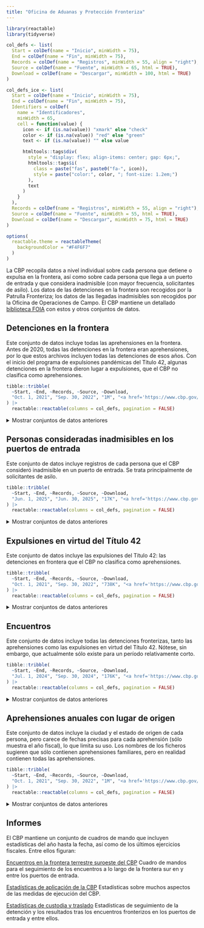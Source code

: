 ```yaml
---
title: "Oficina de Aduanas y Protección Fronteriza"
---
```


```r
library(reactable)
library(tidyverse)

col_defs <- list(
  Start = colDef(name = "Inicio", minWidth = 75),
  End = colDef(name = "Fin", minWidth = 75),
  Records = colDef(name = "Registros", minWidth = 55, align = "right"),
  Source = colDef(name = "Fuente", minWidth = 65, html = TRUE),
  Download = colDef(name = "Descargar", minWidth = 100, html = TRUE)
)

col_defs_ice <- list(
  Start = colDef(name = "Inicio", minWidth = 75),
  End = colDef(name = "Fin", minWidth = 75),
  Identifiers = colDef(
    name = "Identificadores",
    minWidth = 65,
    cell = function(value) {
      icon <- if (is.na(value)) "xmark" else "check"
      color <- if (is.na(value)) "red" else "green"
      text <- if (is.na(value)) "" else value

      htmltools::tags$div(
        style = "display: flex; align-items: center; gap: 6px;",
        htmltools::tags$i(
          class = paste("fas", paste0("fa-", icon)),
          style = paste("color:", color, "; font-size: 1.2em;")
        ),
        text
      )
    }
  ),
  Records = colDef(name = "Registros", minWidth = 55, align = "right"),
  Source = colDef(name = "Fuente", minWidth = 55, html = TRUE),
  Download = colDef(name = "Descargar", minWidth = 75, html = TRUE)
)

options(
  reactable.theme = reactableTheme(
    backgroundColor = "#F4F6F7"
  )
)
```

La CBP recopila datos a nivel individual sobre cada persona que detiene o expulsa en la frontera, así como sobre cada persona que llega a un puerto de entrada y que considera inadmisible (con mayor frecuencia, solicitantes de asilo). Los datos de las detenciones en la frontera son recogidos por la Patrulla Fronteriza; los datos de las llegadas inadmisibles son recogidos por la Oficina de Operaciones de Campo. El CBP mantiene un detallado [biblioteca FOIA](https://www.cbp.gov/newsroom/accountability-and-transparency/foia-reading-room) con estos y otros conjuntos de datos.

## Detenciones en la frontera

Este conjunto de datos incluye todas las aprehensiones en la frontera. Antes de 2020, todas las detenciones en la frontera eran aprehensiones, por lo que estos archivos incluyen todas las detenciones de esos años. Con el inicio del programa de expulsiones pandémicas del Título 42, algunas detenciones en la frontera dieron lugar a expulsiones, que el CBP no clasifica como aprehensiones.

```r
tibble::tribble(
  ~Start, ~End, ~Records, ~Source, ~Download,
  "Oct. 1, 2021", "Sep. 30, 2022", "1M", "<a href='https://www.cbp.gov/newsroom/accountability-and-transparency/foia-reading-room'>CBP</a>", "<a href='https://ucla.app.box.com/index.php?rm=box_download_shared_file&shared_name=9d8qnnduhus4bd5mwqt7l95kz34fic2v&file_id=f_1836527984953'>xlsx</a> (110 MB)"
) |>
  reactable::reactable(columns = col_defs, pagination = FALSE)
```

<div style="margin-top: 0.5em;"></div>

<details>
<summary>Mostrar conjuntos de datos anteriores</summary>

```r
tibble::tribble(
  ~Start, ~End, ~Records, ~Source, ~Download,
  "Oct. 1, 2007", "Sep. 30, 2008", "724K", "<a href='https://www.cbp.gov/newsroom/accountability-and-transparency/foia-reading-room'>CBP</a>", "<a href='https://ucla.app.box.com/index.php?rm=box_download_shared_file&shared_name=9d8qnnduhus4bd5mwqt7l95kz34fic2v&file_id=f_1836529466108'>xlsx</a> (45 MB)",
  "Oct. 1, 2008", "Sep. 30, 2009", "556K", "<a href='https://www.cbp.gov/newsroom/accountability-and-transparency/foia-reading-room'>CBP</a>", "<a href='https://ucla.app.box.com/index.php?rm=box_download_shared_file&shared_name=9d8qnnduhus4bd5mwqt7l95kz34fic2v&file_id=f_1836524552711'>xlsx</a> (35 MB)",
  "Oct. 1, 2009", "Sep. 30, 2010", "463K", "<a href='https://www.cbp.gov/newsroom/accountability-and-transparency/foia-reading-room'>CBP</a>", "<a href='https://ucla.app.box.com/index.php?rm=box_download_shared_file&shared_name=9d8qnnduhus4bd5mwqt7l95kz34fic2v&file_id=f_1836524452168'>xlsx</a> (35 MB)",
  "Oct. 1, 2010", "Sep. 30, 2011", "340K", "<a href='https://www.cbp.gov/newsroom/accountability-and-transparency/foia-reading-room'>CBP</a>", "<a href='https://ucla.app.box.com/index.php?rm=box_download_shared_file&shared_name=9d8qnnduhus4bd5mwqt7l95kz34fic2v&file_id=f_1836537472516'>xlsx</a> (26 MB)",
  "Oct. 1, 2011", "Sep. 30, 2012", "365K", "<a href='https://www.cbp.gov/newsroom/accountability-and-transparency/foia-reading-room'>CBP</a>", "<a href='https://ucla.app.box.com/index.php?rm=box_download_shared_file&shared_name=9d8qnnduhus4bd5mwqt7l95kz34fic2v&file_id=f_1836522219652'>xlsx</a> (31 MB)",
  "Oct. 1, 2012", "Sep. 30, 2013", "421K", "<a href='https://www.cbp.gov/newsroom/accountability-and-transparency/foia-reading-room'>CBP</a>", "<a href='https://ucla.app.box.com/index.php?rm=box_download_shared_file&shared_name=9d8qnnduhus4bd5mwqt7l95kz34fic2v&file_id=f_1836522010833'>xlsx</a> (40 MB)",
  "Oct. 1, 2013", "Mar. 31, 2014", "215K", "<a href='https://www.cbp.gov/newsroom/accountability-and-transparency/foia-reading-room'>CBP</a>", "<a href='https://ucla.app.box.com/index.php?rm=box_download_shared_file&shared_name=9d8qnnduhus4bd5mwqt7l95kz34fic2v&file_id=f_1836536497781'>xlsx</a> (24 MB)",
  "Oct. 1, 2014", "Sep. 30, 2015", "337K", "<a href='https://www.cbp.gov/newsroom/accountability-and-transparency/foia-reading-room'>CBP</a>", "<a href='https://ucla.app.box.com/index.php?rm=box_download_shared_file&shared_name=9d8qnnduhus4bd5mwqt7l95kz34fic2v&file_id=f_1836523485219'>xlsx</a> (34 MB)",
  "Oct. 1, 2015", "Mar. 31, 2016", "189K", "<a href='https://www.cbp.gov/newsroom/accountability-and-transparency/foia-reading-room'>CBP</a>", "<a href='https://ucla.app.box.com/index.php?rm=box_download_shared_file&shared_name=9d8qnnduhus4bd5mwqt7l95kz34fic2v&file_id=f_1836527949432'>xlsx</a> (20 MB)",
  "Apr. 1, 2016", "Sep. 30, 2016", "227K", "<a href='https://www.cbp.gov/newsroom/accountability-and-transparency/foia-reading-room'>CBP</a>", "<a href='https://ucla.app.box.com/index.php?rm=box_download_shared_file&shared_name=9d8qnnduhus4bd5mwqt7l95kz34fic2v&file_id=f_1836536771304'>xlsx</a> (30 MB)",
  "Oct. 1, 2016", "Sep. 30, 2017", "311K", "<a href='https://www.cbp.gov/newsroom/accountability-and-transparency/foia-reading-room'>CBP</a>", "<a href='https://ucla.app.box.com/index.php?rm=box_download_shared_file&shared_name=9d8qnnduhus4bd5mwqt7l95kz34fic2v&file_id=f_1836522642202'>xlsx</a> (34 MB)",
  "Oct. 1, 2017", "Sep. 30, 2018", "404K", "<a href='https://www.cbp.gov/newsroom/accountability-and-transparency/foia-reading-room'>CBP</a>", "<a href='https://ucla.app.box.com/index.php?rm=box_download_shared_file&shared_name=9d8qnnduhus4bd5mwqt7l95kz34fic2v&file_id=f_1836536816904'>xlsx</a> (42 MB)",
  "Oct. 1, 2018", "Mar. 31, 2019", "365K", "<a href='https://www.cbp.gov/newsroom/accountability-and-transparency/foia-reading-room'>CBP</a>", "<a href='https://ucla.app.box.com/index.php?rm=box_download_shared_file&shared_name=9d8qnnduhus4bd5mwqt7l95kz34fic2v&file_id=f_1836534563529'>xlsx</a> (38 MB)",
  "Apr. 1, 2019", "Jun. 30, 2019", "329K", "<a href='https://www.cbp.gov/newsroom/accountability-and-transparency/foia-reading-room'>CBP</a>", "<a href='https://ucla.app.box.com/index.php?rm=box_download_shared_file&shared_name=9d8qnnduhus4bd5mwqt7l95kz34fic2v&file_id=f_1836539665388'>xlsx</a> (34 MB)",
  "Jul. 1, 2019", "Sep. 30, 2019", "165K", "<a href='https://www.cbp.gov/newsroom/accountability-and-transparency/foia-reading-room'>CBP</a>", "<a href='https://ucla.app.box.com/index.php?rm=box_download_shared_file&shared_name=9d8qnnduhus4bd5mwqt7l95kz34fic2v&file_id=f_1836538377500'>xlsx</a> (17 MB)",
  "Oct. 1, 2019", "Sep. 30, 2020", "208K", "<a href='https://www.cbp.gov/newsroom/accountability-and-transparency/foia-reading-room'>CBP</a>", "<a href='https://ucla.app.box.com/index.php?rm=box_download_shared_file&shared_name=9d8qnnduhus4bd5mwqt7l95kz34fic2v&file_id=f_1836518613189'>xlsx</a> (23 MB)",
  "Oct. 1, 2020", "Mar. 31, 2021", "126K", "<a href='https://www.cbp.gov/newsroom/accountability-and-transparency/foia-reading-room'>CBP</a>", "<a href='https://ucla.app.box.com/index.php?rm=box_download_shared_file&shared_name=9d8qnnduhus4bd5mwqt7l95kz34fic2v&file_id=f_1836532799369'>xlsx</a> (14 MB)",
  "Apr. 1, 2021", "Jun. 30, 2021", "200K", "<a href='https://www.cbp.gov/newsroom/accountability-and-transparency/foia-reading-room'>CBP</a>", "<a href='https://ucla.app.box.com/index.php?rm=box_download_shared_file&shared_name=9d8qnnduhus4bd5mwqt7l95kz34fic2v&file_id=f_1836531099951'>xlsx</a> (21 MB)",
  "Jul. 1, 2021", "Sep. 30, 2021", "296K", "<a href='https://www.cbp.gov/newsroom/accountability-and-transparency/foia-reading-room'>CBP</a>", "<a href='https://ucla.app.box.com/index.php?rm=box_download_shared_file&shared_name=9d8qnnduhus4bd5mwqt7l95kz34fic2v&file_id=f_1836535939039'>xlsx</a> (30 MB)"
  ) |>
  reactable::reactable(columns = col_defs, pagination = FALSE)
```

</details>

## Personas consideradas inadmisibles en los puertos de entrada

Este conjunto de datos incluye registros de cada persona que el CBP consideró inadmisible en un puerto de entrada. Se trata principalmente de solicitantes de asilo.

```r
tibble::tribble(
  ~Start, ~End, ~Records, ~Source, ~Download,
  "Jun. 1, 2025", "Jun. 30, 2025", "17K", "<a href='https://www.cbp.gov/newsroom/accountability-and-transparency/foia-reading-room'>CBP</a>", "<a href='https://ucla.app.box.com/index.php?rm=box_download_shared_file&shared_name=9d8qnnduhus4bd5mwqt7l95kz34fic2v&file_id=f_1919506153967'>xlsx</a> (1 MB)"
) |>
  reactable::reactable(columns = col_defs, pagination = FALSE)
```

<div style="margin-top: 0.5em;"></div>

<details>
<summary>Mostrar conjuntos de datos anteriores</summary>

```r
tibble::tribble(
  ~Start, ~End, ~Records, ~Source, ~Download,
    "Jan. 1, 2014", "Dec. 31, 2014", "557K", "<a href='https://www.cbp.gov/newsroom/accountability-and-transparency/foia-reading-room'>CBP</a>", "<a href='https://ucla.app.box.com/index.php?rm=box_download_shared_file&shared_name=9d8qnnduhus4bd5mwqt7l95kz34fic2v&file_id=f_1836536350802'>xlsx</a> (61 MB)",
  "Jan. 1, 2015", "Dec. 31, 2015", "671K", "<a href='https://www.cbp.gov/newsroom/accountability-and-transparency/foia-reading-room'>CBP</a>", "<a href='https://ucla.app.box.com/index.php?rm=box_download_shared_file&shared_name=9d8qnnduhus4bd5mwqt7l95kz34fic2v&file_id=f_1836517811895'>xlsx</a> (74 MB)",
  "Jan. 1, 2016", "Dec. 31, 2016", "829K", "<a href='https://www.cbp.gov/newsroom/accountability-and-transparency/foia-reading-room'>CBP</a>", "<a href='https://ucla.app.box.com/index.php?rm=box_download_shared_file&shared_name=9d8qnnduhus4bd5mwqt7l95kz34fic2v&file_id=f_1836530605254'>xlsx</a> (91 MB)",
  "Jan. 1, 2017", "Dec. 31, 2017", "546K", "<a href='https://www.cbp.gov/newsroom/accountability-and-transparency/foia-reading-room'>CBP</a>", "<a href='https://ucla.app.box.com/index.php?rm=box_download_shared_file&shared_name=9d8qnnduhus4bd5mwqt7l95kz34fic2v&file_id=f_1836529580929'>xlsx</a> (64 MB)",
  "Jan. 1, 2018", "Dec. 31, 2018", "673K", "<a href='https://www.cbp.gov/newsroom/accountability-and-transparency/foia-reading-room'>CBP</a>", "<a href='https://ucla.app.box.com/index.php?rm=box_download_shared_file&shared_name=9d8qnnduhus4bd5mwqt7l95kz34fic2v&file_id=f_1836538742245'>xlsx</a> (77 MB)",
  "Jan. 1, 2019", "Dec. 31, 2019", "49K", "<a href='https://www.cbp.gov/newsroom/accountability-and-transparency/foia-reading-room'>CBP</a>", "<a href='https://ucla.app.box.com/index.php?rm=box_download_shared_file&shared_name=9d8qnnduhus4bd5mwqt7l95kz34fic2v&file_id=f_1836519445234'>xlsx</a> (26 MB)",
  "Jan. 1, 2020", "Dec. 31, 2020", "391K", "<a href='https://www.cbp.gov/newsroom/accountability-and-transparency/foia-reading-room'>CBP</a>", "<a href='https://ucla.app.box.com/index.php?rm=box_download_shared_file&shared_name=9d8qnnduhus4bd5mwqt7l95kz34fic2v&file_id=f_1836519054034'>xlsx</a> (44 MB)",
  "Apr. 2020", "Mar. 2022", "503K", "<a href='https://www.cbp.gov/newsroom/accountability-and-transparency/foia-reading-room'>CBP</a>", "<a href='https://ucla.app.box.com/index.php?rm=box_download_shared_file&shared_name=9d8qnnduhus4bd5mwqt7l95kz34fic2v&file_id=f_1836517807065'>xlsx</a> (38 MB)",
  "Jan. 1, 2021", "Dec. 31, 2021", "602K", "<a href='https://www.cbp.gov/newsroom/accountability-and-transparency/foia-reading-room'>CBP</a>", "<a href='https://ucla.app.box.com/index.php?rm=box_download_shared_file&shared_name=9d8qnnduhus4bd5mwqt7l95kz34fic2v&file_id=f_1836537280774'>xlsx</a> (68 MB)",
  "Jan. 1, 2022", "Dec. 31, 2022", "1M", "<a href='https://www.cbp.gov/newsroom/accountability-and-transparency/foia-reading-room'>CBP</a>", "<a href='https://ucla.app.box.com/index.php?rm=box_download_shared_file&shared_name=9d8qnnduhus4bd5mwqt7l95kz34fic2v&file_id=f_1836527086921'>xlsx</a> (119 MB)",
  "Jan. 1, 2022", "Dec. 31, 2022", "281K", "<a href='https://www.cbp.gov/newsroom/accountability-and-transparency/foia-reading-room'>CBP</a>", "<a href='https://ucla.app.box.com/index.php?rm=box_download_shared_file&shared_name=9d8qnnduhus4bd5mwqt7l95kz34fic2v&file_id=f_1836534928426'>xlsx</a> (31 MB)",
  "Apr. 2022", "Apr. 2022", "53K", "<a href='https://www.cbp.gov/newsroom/accountability-and-transparency/foia-reading-room'>CBP</a>", "<a href='https://ucla.app.box.com/index.php?rm=box_download_shared_file&shared_name=9d8qnnduhus4bd5mwqt7l95kz34fic2v&file_id=f_1836522332574'>xlsx</a> (4 MB)",
  "Jul. 2022", "Feb. 2023", "525K", "<a href='https://www.cbp.gov/newsroom/accountability-and-transparency/foia-reading-room'>CBP</a>", "<a href='https://ucla.app.box.com/index.php?rm=box_download_shared_file&shared_name=9d8qnnduhus4bd5mwqt7l95kz34fic2v&file_id=f_1836525107263'>xlsx</a> (38 MB)",
  "Jul. 2022", "Feb. 2023", "525K", "<a href='https://www.cbp.gov/newsroom/accountability-and-transparency/foia-reading-room'>CBP</a>", "<a href='https://ucla.app.box.com/index.php?rm=box_download_shared_file&shared_name=9d8qnnduhus4bd5mwqt7l95kz34fic2v&file_id=f_1836529242001'>xlsx</a> (38 MB)",
  "Jan. 1, 2023", "Dec. 31, 2023", "1M", "<a href='https://www.cbp.gov/newsroom/accountability-and-transparency/foia-reading-room'>CBP</a>", "<a href='https://ucla.app.box.com/index.php?rm=box_download_shared_file&shared_name=9d8qnnduhus4bd5mwqt7l95kz34fic2v&file_id=f_1836524171859'>xlsx</a> (119 MB)",
  "Jan. 1, 2023", "Dec. 31, 2023", "1M", "<a href='https://www.cbp.gov/newsroom/accountability-and-transparency/foia-reading-room'>CBP</a>", "<a href='https://ucla.app.box.com/index.php?rm=box_download_shared_file&shared_name=9d8qnnduhus4bd5mwqt7l95kz34fic2v&file_id=f_1836526905068'>xlsx</a> (115 MB)",
  "Jan. 1, 2023", "Dec. 31, 2023", "775K", "<a href='https://www.cbp.gov/newsroom/accountability-and-transparency/foia-reading-room'>CBP</a>", "<a href='https://ucla.app.box.com/index.php?rm=box_download_shared_file&shared_name=9d8qnnduhus4bd5mwqt7l95kz34fic2v&file_id=f_1836522164658'>xlsx</a> (85 MB)",
  "May. 2023", "Jul. 2023", "175K", "<a href='https://www.cbp.gov/newsroom/accountability-and-transparency/foia-reading-room'>CBP</a>", "<a href='https://ucla.app.box.com/index.php?rm=box_download_shared_file&shared_name=9d8qnnduhus4bd5mwqt7l95kz34fic2v&file_id=f_1836524781374'>xlsx</a> (12 MB)",
  "Jul. 2023", "Jul. 2023", "110K", "<a href='https://www.cbp.gov/newsroom/accountability-and-transparency/foia-reading-room'>CBP</a>", "<a href='https://ucla.app.box.com/index.php?rm=box_download_shared_file&shared_name=9d8qnnduhus4bd5mwqt7l95kz34fic2v&file_id=f_1836521186280'>xlsx</a> (8 MB)",
  "Jul. 1, 2023", "Dec. 31, 2023", "708K", "<a href='https://www.cbp.gov/newsroom/accountability-and-transparency/foia-reading-room'>CBP</a>", "<a href='https://ucla.app.box.com/index.php?rm=box_download_shared_file&shared_name=9d8qnnduhus4bd5mwqt7l95kz34fic2v&file_id=f_1836525779953'>xlsx</a> (52 MB)",
  "Nov. 1, 2023", "Aug. 1, 2024", "1M", "<a href='https://www.cbp.gov/newsroom/accountability-and-transparency/foia-reading-room'>CBP</a>", "<a href='https://ucla.app.box.com/index.php?rm=box_download_shared_file&shared_name=9d8qnnduhus4bd5mwqt7l95kz34fic2v&file_id=f_1836533367753'>xlsx</a> (76 MB)",
  "Jan. 1, 2024", "Dec. 31, 2024", "1M", "<a href='https://www.cbp.gov/newsroom/accountability-and-transparency/foia-reading-room'>CBP</a>", "<a href='https://ucla.app.box.com/index.php?rm=box_download_shared_file&shared_name=9d8qnnduhus4bd5mwqt7l95kz34fic2v&file_id=f_1836530361246'>xlsx</a> (118 MB)",
  "Jan. 1, 2024", "Dec. 31, 2024", "1M", "<a href='https://www.cbp.gov/newsroom/accountability-and-transparency/foia-reading-room'>CBP</a>", "<a href='https://ucla.app.box.com/index.php?rm=box_download_shared_file&shared_name=9d8qnnduhus4bd5mwqt7l95kz34fic2v&file_id=f_1836519236948'>xlsx</a> (115 MB)",
  "Jan. 1, 2024", "Dec. 31, 2024", "477K", "<a href='https://www.cbp.gov/newsroom/accountability-and-transparency/foia-reading-room'>CBP</a>", "<a href='https://ucla.app.box.com/index.php?rm=box_download_shared_file&shared_name=9d8qnnduhus4bd5mwqt7l95kz34fic2v&file_id=f_1836536102266'>xlsx</a> (52 MB)",
  "Jan. 1, 2024", "Jun. 30, 2024", "692K", "<a href='https://www.cbp.gov/newsroom/accountability-and-transparency/foia-reading-room'>CBP</a>", "<a href='https://ucla.app.box.com/index.php?rm=box_download_shared_file&shared_name=9d8qnnduhus4bd5mwqt7l95kz34fic2v&file_id=f_1836522055139'>xlsx</a> (51 MB)",
  "Oct. 1, 2024", "Nov. 30, 2024", "163K", "<a href='https://www.cbp.gov/newsroom/accountability-and-transparency/foia-reading-room'>CBP</a>", "<a href='https://ucla.app.box.com/index.php?rm=box_download_shared_file&shared_name=9d8qnnduhus4bd5mwqt7l95kz34fic2v&file_id=f_1836533627763'>xlsx</a> (12 MB)",
  "Oct. 1, 2024", "Mar. 19, 2025", "478K", "<a href='https://www.cbp.gov/newsroom/accountability-and-transparency/foia-reading-room'>CBP</a>", "<a href='https://ucla.app.box.com/index.php?rm=box_download_shared_file&shared_name=9d8qnnduhus4bd5mwqt7l95kz34fic2v&file_id=f_1842173428525'>xlsx</a>, part 1 (52 MB)",
  "Oct. 1, 2024", "Mar. 19, 2025", "430K", "<a href='https://www.cbp.gov/newsroom/accountability-and-transparency/foia-reading-room'>CBP</a>", "<a href='https://ucla.app.box.com/index.php?rm=box_download_shared_file&shared_name=9d8qnnduhus4bd5mwqt7l95kz34fic2v&file_id=f_1842164368478'>xlsx</a>, part 2 (46 MB)",
  "Mar. 1, 2025", "Mar. 31, 2025", "20K", "<a href='https://www.cbp.gov/newsroom/accountability-and-transparency/foia-reading-room'>CBP</a>", "<a href='https://ucla.app.box.com/index.php?rm=box_download_shared_file&shared_name=9d8qnnduhus4bd5mwqt7l95kz34fic2v&file_id=f_1905033897281'>xlsx</a> (2 MB)",
  "Apr. 1, 2025", "Apr. 30, 2025", "18K", "<a href='https://www.cbp.gov/newsroom/accountability-and-transparency/foia-reading-room'>CBP</a>", "<a href='https://ucla.app.box.com/index.php?rm=box_download_shared_file&shared_name=9d8qnnduhus4bd5mwqt7l95kz34fic2v&file_id=f_1904995214241'>xlsx</a> (1 MB)",
  "May 1, 2025", "May 31, 2025", "18K", "<a href='https://www.cbp.gov/newsroom/accountability-and-transparency/foia-reading-room'>CBP</a>", "<a href='https://ucla.app.box.com/index.php?rm=box_download_shared_file&shared_name=9d8qnnduhus4bd5mwqt7l95kz34fic2v&file_id=f_1905002524123'>xlsx</a> (2 MB)"
) |>
  reactable::reactable(columns = col_defs, pagination = FALSE)
```

</details>


## Expulsiones en virtud del Título 42

Este conjunto de datos incluye las expulsiones del Título 42: las detenciones en frontera que el CBP no clasifica como aprehensiones.

```r
tibble::tribble(
  ~Start, ~End, ~Records, ~Source, ~Download,
  "Oct. 1, 2021", "Sep. 30, 2022", "738K", "<a href='https://www.cbp.gov/newsroom/accountability-and-transparency/foia-reading-room'>CBP</a>", "<a href='https://ucla.app.box.com/index.php?rm=box_download_shared_file&shared_name=9d8qnnduhus4bd5mwqt7l95kz34fic2v&file_id=f_1836530089384'>xlsx</a> (74 MB)"
) |>
  reactable::reactable(columns = col_defs, pagination = FALSE)
```

<div style="margin-top: 0.5em;"></div>


<details>
<summary>Mostrar conjuntos de datos anteriores</summary>

```r
tibble::tribble(
  ~Start, ~End, ~Records, ~Source, ~Download,
  "Oct. 1, 2019", "Sep. 30, 2020", "197K", "<a href='https://www.cbp.gov/newsroom/accountability-and-transparency/foia-reading-room'>CBP</a>", "<a href='https://ucla.app.box.com/index.php?rm=box_download_shared_file&shared_name=9d8qnnduhus4bd5mwqt7l95kz34fic2v&file_id=f_1836519515324'>xlsx</a> (18 MB)",
  "Oct. 1, 2020", "Sep. 30, 2021", "1M", "<a href='https://www.cbp.gov/newsroom/accountability-and-transparency/foia-reading-room'>CBP</a>", "<a href='https://ucla.app.box.com/index.php?rm=box_download_shared_file&shared_name=9d8qnnduhus4bd5mwqt7l95kz34fic2v&file_id=f_1836538878230'>xlsx</a> (98 MB)"
) |>
  reactable::reactable(columns = col_defs, pagination = FALSE)
```

</details>

## Encuentros

Este conjunto de datos incluye todas las detenciones fronterizas, tanto las aprehensiones como las expulsiones en virtud del Título 42. Nótese, sin embargo, que actualmente sólo existe para un período relativamente corto.

```r
tibble::tribble(
  ~Start, ~End, ~Records, ~Source, ~Download,
  "Jul. 1, 2024", "Sep. 30, 2024", "176K", "<a href='https://www.cbp.gov/newsroom/accountability-and-transparency/foia-reading-room'>CBP</a>", "<a href='https://ucla.app.box.com/index.php?rm=box_download_shared_file&shared_name=9d8qnnduhus4bd5mwqt7l95kz34fic2v&file_id=f_1836522527618'>xlsx</a> (27 MB)"
) |>
  reactable::reactable(columns = col_defs, pagination = FALSE)
```

<div style="margin-top: 0.5em;"></div>

<details>
<summary>Mostrar conjuntos de datos anteriores</summary>

```r
tibble::tribble(
  ~Start, ~End, ~Records, ~Source, ~Download,
  "Oct. 1, 2022", "Dec. 31, 2022", "640K", "<a href='https://www.cbp.gov/newsroom/accountability-and-transparency/foia-reading-room'>CBP</a>", "<a href='https://ucla.app.box.com/index.php?rm=box_download_shared_file&shared_name=9d8qnnduhus4bd5mwqt7l95kz34fic2v&file_id=f_1836519013469'>xlsx</a> (95 MB)",
  "Jan. 1, 2023", "Mar. 31, 2023", "428K", "<a href='https://www.cbp.gov/newsroom/accountability-and-transparency/foia-reading-room'>CBP</a>", "<a href='https://ucla.app.box.com/index.php?rm=box_download_shared_file&shared_name=9d8qnnduhus4bd5mwqt7l95kz34fic2v&file_id=f_1836523031829'>xlsx</a> (64 MB)",
  "Apr. 1, 2023", "Jun. 30, 2023", "458K", "<a href='https://www.cbp.gov/newsroom/accountability-and-transparency/foia-reading-room'>CBP</a>", "<a href='https://ucla.app.box.com/index.php?rm=box_download_shared_file&shared_name=9d8qnnduhus4bd5mwqt7l95kz34fic2v&file_id=f_1836539840495'>xlsx</a> (68 MB)",
  "Jul. 1, 2023", "Sep. 30, 2023", "537K", "<a href='https://www.cbp.gov/newsroom/accountability-and-transparency/foia-reading-room'>CBP</a>", "<a href='https://ucla.app.box.com/index.php?rm=box_download_shared_file&shared_name=9d8qnnduhus4bd5mwqt7l95kz34fic2v&file_id=f_1836528623980'>xlsx</a> (80 MB)",
  "Oct. 1, 2023", "Dec. 31, 2023", "634K", "<a href='https://www.cbp.gov/newsroom/accountability-and-transparency/foia-reading-room'>CBP</a>", "<a href='https://ucla.app.box.com/index.php?rm=box_download_shared_file&shared_name=9d8qnnduhus4bd5mwqt7l95kz34fic2v&file_id=f_1836529574328'>xlsx</a> (95 MB)",
  "Jan. 1, 2024", "Mar. 31, 2024", "407K", "<a href='https://www.cbp.gov/newsroom/accountability-and-transparency/foia-reading-room'>CBP</a>", "<a href='https://ucla.app.box.com/index.php?rm=box_download_shared_file&shared_name=9d8qnnduhus4bd5mwqt7l95kz34fic2v&file_id=f_1836538501297'>xlsx</a> (61 MB)",
  "Apr. 1, 2024", "Jun. 30, 2024", "340K", "<a href='https://www.cbp.gov/newsroom/accountability-and-transparency/foia-reading-room'>CBP</a>", "<a href='https://ucla.app.box.com/index.php?rm=box_download_shared_file&shared_name=9d8qnnduhus4bd5mwqt7l95kz34fic2v&file_id=f_1836524426045'>xlsx</a> (51 MB)"
) |>
  reactable::reactable(columns = col_defs, pagination = FALSE)
```

</details>

## Aprehensiones anuales con lugar de origen

Este conjunto de datos incluye la ciudad y el estado de origen de cada persona, pero carece de fechas precisas para cada aprehensión (sólo muestra el año fiscal), lo que limita su uso. Los nombres de los ficheros sugieren que sólo contienen aprehensiones familiares, pero en realidad contienen todas las aprehensiones.

```r
tibble::tribble(
  ~Start, ~End, ~Records, ~Source, ~Download,
  "Oct. 1, 2021", "Sep. 30, 2022", "1M", "<a href='https://www.cbp.gov/newsroom/accountability-and-transparency/foia-reading-room'>CBP</a>", "<a href='https://ucla.app.box.com/index.php?rm=box_download_shared_file&shared_name=9d8qnnduhus4bd5mwqt7l95kz34fic2v&file_id=f_1836529123179'>xlsx</a> (54 MB)"
) |>
  reactable::reactable(columns = col_defs, pagination = FALSE)
```

<div style="margin-top: 0.5em;"></div>

<details>
<summary>Mostrar conjuntos de datos anteriores</summary>

```r
tibble::tribble(
  ~Start, ~End, ~Records, ~Source, ~Download,
  "Oct. 1, 1999", "Sep. 30, 2000", "2M", "<a href='https://www.cbp.gov/newsroom/accountability-and-transparency/foia-reading-room'>CBP</a>", "<a href='https://ucla.app.box.com/index.php?rm=box_download_shared_file&shared_name=9d8qnnduhus4bd5mwqt7l95kz34fic2v&file_id=f_1836526779834'>xlsx</a> (56 MB)",
  "Oct. 1, 2000", "Sep. 30, 2001", "1M", "<a href='https://www.cbp.gov/newsroom/accountability-and-transparency/foia-reading-room'>CBP</a>", "<a href='https://ucla.app.box.com/index.php?rm=box_download_shared_file&shared_name=9d8qnnduhus4bd5mwqt7l95kz34fic2v&file_id=f_1836521865479'>xlsx</a> (44 MB)",
  "Oct. 1, 2001", "Sep. 30, 2002", "954K", "<a href='https://www.cbp.gov/newsroom/accountability-and-transparency/foia-reading-room'>CBP</a>", "<a href='https://ucla.app.box.com/index.php?rm=box_download_shared_file&shared_name=9d8qnnduhus4bd5mwqt7l95kz34fic2v&file_id=f_1836536752416'>xlsx</a> (34 MB)",
  "Oct. 1, 2002", "Sep. 30, 2003", "932K", "<a href='https://www.cbp.gov/newsroom/accountability-and-transparency/foia-reading-room'>CBP</a>", "<a href='https://ucla.app.box.com/index.php?rm=box_download_shared_file&shared_name=9d8qnnduhus4bd5mwqt7l95kz34fic2v&file_id=f_1836535002120'>xlsx</a> (34 MB)",
  "Oct. 1, 2003", "Sep. 30, 2004", "1M", "<a href='https://www.cbp.gov/newsroom/accountability-and-transparency/foia-reading-room'>CBP</a>", "<a href='https://ucla.app.box.com/index.php?rm=box_download_shared_file&shared_name=9d8qnnduhus4bd5mwqt7l95kz34fic2v&file_id=f_1836523854174'>xlsx</a> (43 MB)",
  "Oct. 1, 2004", "Sep. 30, 2005", "1M", "<a href='https://www.cbp.gov/newsroom/accountability-and-transparency/foia-reading-room'>CBP</a>", "<a href='https://ucla.app.box.com/index.php?rm=box_download_shared_file&shared_name=9d8qnnduhus4bd5mwqt7l95kz34fic2v&file_id=f_1836538413035'>xlsx</a> (43 MB)",
  "Oct. 1, 2005", "Sep. 30, 2006", "1M", "<a href='https://www.cbp.gov/newsroom/accountability-and-transparency/foia-reading-room'>CBP</a>", "<a href='https://ucla.app.box.com/index.php?rm=box_download_shared_file&shared_name=9d8qnnduhus4bd5mwqt7l95kz34fic2v&file_id=f_1836525352489'>xlsx</a> (39 MB)",
  "Oct. 1, 2006", "Sep. 30, 2007", "877K", "<a href='https://www.cbp.gov/newsroom/accountability-and-transparency/foia-reading-room'>CBP</a>", "<a href='https://ucla.app.box.com/index.php?rm=box_download_shared_file&shared_name=9d8qnnduhus4bd5mwqt7l95kz34fic2v&file_id=f_1836520753674'>xlsx</a> (35 MB)",
  "Oct. 1, 2007", "Sep. 30, 2008", "724K", "<a href='https://www.cbp.gov/newsroom/accountability-and-transparency/foia-reading-room'>CBP</a>", "<a href='https://ucla.app.box.com/index.php?rm=box_download_shared_file&shared_name=9d8qnnduhus4bd5mwqt7l95kz34fic2v&file_id=f_1836537397984'>xlsx</a> (28 MB)",
  "Oct. 1, 2008", "Sep. 30, 2009", "556K", "<a href='https://www.cbp.gov/newsroom/accountability-and-transparency/foia-reading-room'>CBP</a>", "<a href='https://ucla.app.box.com/index.php?rm=box_download_shared_file&shared_name=9d8qnnduhus4bd5mwqt7l95kz34fic2v&file_id=f_1836528500592'>xlsx</a> (22 MB)",
  "Oct. 1, 2009", "Sep. 30, 2010", "463K", "<a href='https://www.cbp.gov/newsroom/accountability-and-transparency/foia-reading-room'>CBP</a>", "<a href='https://ucla.app.box.com/index.php?rm=box_download_shared_file&shared_name=9d8qnnduhus4bd5mwqt7l95kz34fic2v&file_id=f_1836537505751'>xlsx</a> (18 MB)",
  "Oct. 1, 2010", "Sep. 30, 2011", "340K", "<a href='https://www.cbp.gov/newsroom/accountability-and-transparency/foia-reading-room'>CBP</a>", "<a href='https://ucla.app.box.com/index.php?rm=box_download_shared_file&shared_name=9d8qnnduhus4bd5mwqt7l95kz34fic2v&file_id=f_1836536574704'>xlsx</a> (14 MB)",
  "Oct. 1, 2011", "Sep. 30, 2012", "365K", "<a href='https://www.cbp.gov/newsroom/accountability-and-transparency/foia-reading-room'>CBP</a>", "<a href='https://ucla.app.box.com/index.php?rm=box_download_shared_file&shared_name=9d8qnnduhus4bd5mwqt7l95kz34fic2v&file_id=f_1836523110035'>xlsx</a> (15 MB)",
  "Oct. 1, 2012", "Sep. 30, 2013", "421K", "<a href='https://www.cbp.gov/newsroom/accountability-and-transparency/foia-reading-room'>CBP</a>", "<a href='https://ucla.app.box.com/index.php?rm=box_download_shared_file&shared_name=9d8qnnduhus4bd5mwqt7l95kz34fic2v&file_id=f_1836527799721'>xlsx</a> (17 MB)",
  "Oct. 1, 2013", "Sep. 30, 2014", "487K", "<a href='https://www.cbp.gov/newsroom/accountability-and-transparency/foia-reading-room'>CBP</a>", "<a href='https://ucla.app.box.com/index.php?rm=box_download_shared_file&shared_name=9d8qnnduhus4bd5mwqt7l95kz34fic2v&file_id=f_1836529955831'>xlsx</a> (20 MB)",
  "Oct. 1, 2014", "Sep. 30, 2015", "337K", "<a href='https://www.cbp.gov/newsroom/accountability-and-transparency/foia-reading-room'>CBP</a>", "<a href='https://ucla.app.box.com/index.php?rm=box_download_shared_file&shared_name=9d8qnnduhus4bd5mwqt7l95kz34fic2v&file_id=f_1836531582054'>xlsx</a> (14 MB)",
  "Oct. 1, 2015", "Sep. 30, 2016", "416K", "<a href='https://www.cbp.gov/newsroom/accountability-and-transparency/foia-reading-room'>CBP</a>", "<a href='https://ucla.app.box.com/index.php?rm=box_download_shared_file&shared_name=9d8qnnduhus4bd5mwqt7l95kz34fic2v&file_id=f_1836537397977'>xlsx</a> (20 MB)",
  "Oct. 1, 2016", "Sep. 30, 2017", "311K", "<a href='https://www.cbp.gov/newsroom/accountability-and-transparency/foia-reading-room'>CBP</a>", "<a href='https://ucla.app.box.com/index.php?rm=box_download_shared_file&shared_name=9d8qnnduhus4bd5mwqt7l95kz34fic2v&file_id=f_1836525028767'>xlsx</a> (15 MB)",
  "Oct. 1, 2017", "Sep. 30, 2018", "404K", "<a href='https://www.cbp.gov/newsroom/accountability-and-transparency/foia-reading-room'>CBP</a>", "<a href='https://ucla.app.box.com/index.php?rm=box_download_shared_file&shared_name=9d8qnnduhus4bd5mwqt7l95kz34fic2v&file_id=f_1836539329278'>xlsx</a> (20 MB)",
  "Oct. 1, 2018", "Sep. 30, 2019", "860K", "<a href='https://www.cbp.gov/newsroom/accountability-and-transparency/foia-reading-room'>CBP</a>", "<a href='https://ucla.app.box.com/index.php?rm=box_download_shared_file&shared_name=9d8qnnduhus4bd5mwqt7l95kz34fic2v&file_id=f_1836526972753'>xlsx</a> (42 MB)",
  "Oct. 1, 2019", "Sep. 30, 2020", "208K", "<a href='https://www.cbp.gov/newsroom/accountability-and-transparency/foia-reading-room'>CBP</a>", "<a href='https://ucla.app.box.com/index.php?rm=box_download_shared_file&shared_name=9d8qnnduhus4bd5mwqt7l95kz34fic2v&file_id=f_1836527670543'>xlsx</a> (10 MB)",
  "Oct. 1, 2020", "Sep. 30, 2021", "621K", "<a href='https://www.cbp.gov/newsroom/accountability-and-transparency/foia-reading-room'>CBP</a>", "<a href='https://ucla.app.box.com/index.php?rm=box_download_shared_file&shared_name=9d8qnnduhus4bd5mwqt7l95kz34fic2v&file_id=f_1836522751005'>xlsx</a> (30 MB)",
  "Oct. 1, 2021", "Sep. 30, 2022", "1M", "<a href='https://www.cbp.gov/newsroom/accountability-and-transparency/foia-reading-room'>CBP</a>", "<a href='https://ucla.app.box.com/index.php?rm=box_download_shared_file&shared_name=9d8qnnduhus4bd5mwqt7l95kz34fic2v&file_id=f_1836529123179'>xlsx</a> (54 MB)"
) |>
  reactable::reactable(columns = col_defs, pagination = FALSE)
```

</details>

## Informes

El CBP mantiene un conjunto de cuadros de mando que incluyen estadísticas del año hasta la fecha, así como de los últimos ejercicios fiscales. Entre ellos figuran:

[Encuentros en la frontera terrestre suroeste del CBP](https://www.cbp.gov/newsroom/stats/southwest-land-border-encounters)
 Cuadro de mandos para el seguimiento de los encuentros a lo largo de la frontera sur en y entre los puertos de entrada.

[Estadísticas de aplicación de la CBP](https://www.cbp.gov/newsroom/stats/cbp-enforcement-statistics)
 Estadísticas sobre muchos aspectos de las medidas de ejecución del CBP.

[Estadísticas de custodia y traslado](https://www.cbp.gov/newsroom/stats/custody-and-transfer-statistics)
 Estadísticas de seguimiento de la detención y los resultados tras los encuentros fronterizos en los puertos de entrada y entre ellos.

